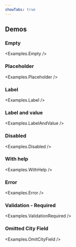 ```yaml
---
showTabs: true
---
```



## Demos

### Empty

<Examples.Empty />

### Placeholder

<Examples.Placeholder />

### Label

<Examples.Label />

### Label and value

<Examples.LabelAndValue />

### Disabled

<Examples.Disabled />

### With help

<Examples.WithHelp />

### Error

<Examples.Error />

### Validation - Required

<Examples.ValidationRequired />

### Omitted City Field

<Examples.OmitCityField />

